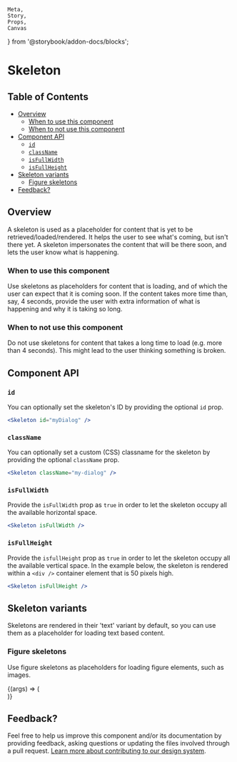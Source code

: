     Meta,
    Story,
    Props,
    Canvas
} from '@storybook/addon-docs/blocks';

<Meta
    title="Library/Components/Skeleton"
    component={Skeleton}
/>

# Skeleton

## Table of Contents

<!-- START doctoc generated TOC please keep comment here to allow auto update -->
<!-- DON'T EDIT THIS SECTION, INSTEAD RE-RUN doctoc TO UPDATE -->
<!-- (@see https://github.com/thlorenz/doctoc) -->

- [Overview](#overview)
  - [When to use this component](#when-to-use-this-component)
  - [When to not use this component](#when-to-not-use-this-component)
- [Component API](#component-api)
  - [`id`](#id)
  - [`className`](#classname)
  - [`isFullWidth`](#isfullwidth)
  - [`isFullHeight`](#isfullheight)
- [Skeleton variants](#skeleton-variants)
  - [Figure skeletons](#figure-skeletons)
- [Feedback?](#feedback)

<!-- END doctoc generated TOC please keep comment here to allow auto update -->

## Overview

A skeleton is used as a placeholder for content that is yet to be retrieved/loaded/rendered. It helps the user to see what's coming, but isn't there yet. A skeleton impersonates the content that will be there soon, and lets the user know what is happening.

<Canvas>
    <Story name="All variants">
        <div style={{ margin: '8px 0' }}>
            <Skeleton />
        </div>
        <div style={{ margin: '8px 0' }}>
            <Skeleton
                isFullWidth
            />
        </div>
        <div style={{ margin: '8px 0', width: '150px', height: '150px' }}>
            <Skeleton
                variant="figure"
            />
        </div>
    </Story>
</Canvas>

### When to use this component

Use skeletons as placeholders for content that is loading, and of which the user can expect that it is coming soon. If the content takes more time than, say, 4 seconds, provide the user with extra information of what is happening and why it is taking so long.

### When to not use this component

Do not use skeletons for content that takes a long time to load (e.g. more than 4 seconds). This might lead to the user thinking something is broken.

## Component API

<Props />

### `id`

You can optionally set the skeleton's ID by providing the optional `id` prop.

```jsx
<Skeleton id="myDialog" />
```

### `className`

You can optionally set a custom (CSS) classname for the skeleton by providing the optional `className` prop.

```jsx
<Skeleton className="my-dialog" />
```

### `isFullWidth`

Provide the `isFullWidth` prop as `true` in order to let the skeleton occupy all the available horizontal space.

<Skeleton isFullWidth />

```jsx
<Skeleton isFullWidth />
```

### `isFullHeight`

Provide the `isfullHeight` prop as `true` in order to let the skeleton occupy all the available vertical space. In the example below, the skeleton is rendered within a `<div />` container element that is 50 pixels high.

<div style={{  height: '50px' }}>
    <Skeleton isFullHeight />
</div>

```jsx
<Skeleton isFullHeight />
```

## Skeleton variants

Skeletons are rendered in their 'text' variant by default, so you can use them as a placeholder for loading text based content.

### Figure skeletons

Use figure skeletons as placeholders for loading figure elements, such as images.

<Canvas>
    <Story
        name="Figure"
        args={{
            variant: 'figure'
        }}
    >
        {(args) => (
            <div style={{ margin: '8px 0', width: '150px', height: '150px' }}>
                <Skeleton {...args} />
            </div>
        )}
    </Story>
</Canvas>

## Feedback?

Feel free to help us improve this component and/or its documentation by providing feedback, asking questions or updating the files involved through a pull request. [Learn more about contributing to our design system](?path=/docs/how-to-contribute--page).
